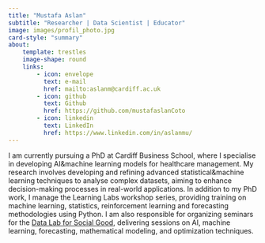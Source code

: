 ```yaml
---
title: "Mustafa Aslan"
subtitle: "Researcher | Data Scientist | Educator"
image: images/profil_photo.jpg
card-style: "summary"
about:
    template: trestles
    image-shape: round
    links:
        - icon: envelope
          text: e-mail
          href: mailto:aslanm@cardiff.ac.uk
        - icon: github
          text: Github
          href: https://github.com/mustafaslanCoto
        - icon: linkedin
          text: LinkedIn
          href: https://www.linkedin.com/in/aslanmu/
---
```


I am currently pursuing a PhD at Cardiff Business School, where I specialise in developing AI&machine learning models for healthcare management. My research involves developing and refining advanced statistical&machine learning techniques to analyse complex datasets, aiming to enhance decision-making processes in real-world applications. In addition to my PhD work, I manage the Learning Labs workshop series, providing training on machine learning, statistics, reinforcement learning and forecasting methodologies using Python. I am also responsible for organizing seminars for the [Data Lab for Social Good](https://www.cardiff.ac.uk/research/explore/research-units/data-lab-for-social-good), delivering sessions on AI, machine learning, forecasting, mathematical modeling, and optimization techniques.